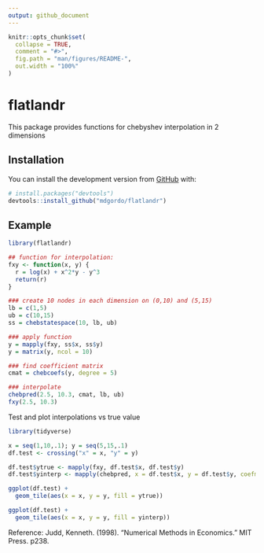 ```yaml
---
output: github_document
---
```


<!-- README.md is generated from README.Rmd. Please edit that file -->

```r
knitr::opts_chunk$set(
  collapse = TRUE,
  comment = "#>",
  fig.path = "man/figures/README-",
  out.width = "100%"
)
```

# flatlandr

<!-- badges: start -->
<!-- badges: end -->

This package provides functions for chebyshev interpolation in 2 dimensions

## Installation

You can install the development version from [GitHub](https://github.com/) with:

``` r
# install.packages("devtools")
devtools::install_github("mdgordo/flatlandr")
```
## Example

```r
library(flatlandr)

## function for interpolation:
fxy <- function(x, y) {
  r = log(x) + x^2*y - y^3
  return(r)
}

### create 10 nodes in each dimension on (0,10) and (5,15)
lb = c(1,5)
ub = c(10,15)
ss = chebstatespace(10, lb, ub)

### apply function
y = mapply(fxy, ss$x, ss$y)
y = matrix(y, ncol = 10)

### find coefficient matrix
cmat = chebcoefs(y, degree = 5)

### interpolate
chebpred(2.5, 10.3, cmat, lb, ub)
fxy(2.5, 10.3)
```

Test and plot interpolations vs true value

```r
library(tidyverse)

x = seq(1,10,.1); y = seq(5,15,.1)
df.test <- crossing("x" = x, "y" = y)

df.test$ytrue <- mapply(fxy, df.test$x, df.test$y)
df.test$yinterp <- mapply(chebpred, x = df.test$x, y = df.test$y, coefmat = list(cmat), lb = list(lb), ub = list(ub))

ggplot(df.test) + 
  geom_tile(aes(x = x, y = y, fill = ytrue))

ggplot(df.test) + 
  geom_tile(aes(x = x, y = y, fill = yinterp))
```


Reference:
Judd, Kenneth. (1998). "Numerical Methods in Economics." MIT Press. p238.
